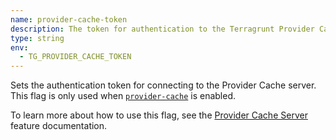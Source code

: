 ```yaml
---
name: provider-cache-token
description: The token for authentication to the Terragrunt Provider Cache server. By default, assigned automatically.
type: string
env:
  - TG_PROVIDER_CACHE_TOKEN
---
```


Sets the authentication token for connecting to the Provider Cache server. This flag is only used when [`provider-cache`](#provider-cache) is enabled.

To learn more about how to use this flag, see the [Provider Cache Server](/docs/features/provider-cache-server) feature documentation.
